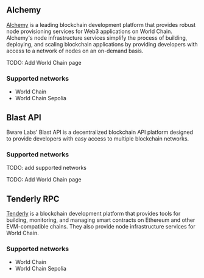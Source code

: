 ## Alchemy

[Alchemy](https://alchemy.com/) is a leading blockchain development platform that provides robust node provisioning services for Web3 applications on World Chain. 
Alchemy's node infrastructure services simplify the process of building, deploying, and scaling
 blockchain applications by providing developers with access to a network of nodes on an on-demand basis.

TODO: Add World Chain page

### Supported networks

- World Chain
- World Chain Sepolia

## Blast API

Bware Labs' Blast API is a decentralized blockchain API platform designed to provide developers with easy access to multiple blockchain networks.

### Supported networks

TODO: add supported networks

TODO: Add World Chain page

## Tenderly RPC

[Tenderly](https://tenderly.co/) is a blockchain development platform that provides tools for building, monitoring,
 and managing smart contracts on Ethereum and other EVM-compatible chains. They also provide node infrastructure services for World Chain.

### Supported networks

- World Chain
- World Chain Sepolia